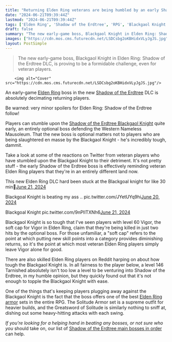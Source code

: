 ```yaml
---
title: "Returning Elden Ring veterans are being humbled by an early Shadow of the Erdtree boss that drops some of the best armor in the game, if you can beat the big brute"
date: "2024-06-21T09:39:44Z"
lastmod: "2024-06-21T09:39:44Z"
tags: ['Elden Ring', 'Shadow of the Erdtree', 'RPG', 'Blackgaol Knight']
draft: false
summary: "The new early-game boss, Blackgaol Knight in Elden Ring: Shadow of the Erdtree DLC, is proving to be a formidable challenge, even for veteran players."
images: ["https://cdn.mos.cms.futurecdn.net/LSDCsbg2oKBHidxVLyJgJS.jpg"]
layout: PostSimple
---
```

> The new early-game boss, Blackgaol Knight in Elden Ring: Shadow of the Erdtree DLC, is proving to be a formidable challenge, even for veteran players.


        <img alt="Cover" src="https://cdn.mos.cms.futurecdn.net/LSDCsbg2oKBHidxVLyJgJS.jpg"/>
        
An early-game [Elden Ring](https://www.gamesradar.com/elden-ring-guide/) boss in the new [Shadow of the Erdtree](https://www.gamesradar.com/games/action-rpg/elden-ring-shadow-of-the-erdtree-guide/) DLC is absolutely decimating returning players.

Be warned: very minor spoilers for Elden Ring: Shadow of the Erdtree follow!

Players can stumble upon the [Shadow of the Erdtree Blackgaol Knight](https://www.gamesradar.com/games/action-rpg/shadow-of-the-erdtree-blackgaol-knight/) quite early, an entirely optional boss defending the Western Nameless Mausoleum. That the new boss is optional matters not to players who are being slaughtered en masse by the Blackgaol Knight - he's incredibly tough, dammit. 

Take a look at some of the reactions on Twitter from veteran players who have stumbled upon the Blackgaol Knight to their detriment. It's not pretty stuff - the early Shadow of the Erdtree boss is effectively reminding veteran Elden Ring players that they're in an entirely different land now. 

This new Elden Ring DLC hard been stuck at the Blackgoal knight for like 30 min🤣[June 21, 2024](https://twitter.com/MuseBarnes/status/1803966193428000843)

Blackgoal Knight is beating my ass .. pic.twitter.com/JYetUYq9hi[June 20, 2024](https://twitter.com/ankleKi11a/status/1803931556156694633)

Blackgoal Knight pic.twitter.com/9nPIlTXNh6[June 21, 2024](https://twitter.com/MegaMiyamori/status/1804011544956547394)

Blackgaol Knight is so tough that I've seen players with level 60 Vigor, the soft cap for Vigor in Elden Ring, claim that they're being killed in just two hits by the optional boss. For those unfamiliar, a "soft cap" refers to the point at which putting new skill points into a category provides diminishing returns, so it's the point at which most veteran Elden Ring players simply leave Vigor alone for good.

There are also skilled Elden Ring players on Reddit harping on about how tough the Blackgaol Knight is. In all fairness to the player below, a level 146 Tarnished absolutely isn't too low a level to be venturing into Shadow of the Erdtree, in my humble opinion, but they quickly found out that it's not enough to topple the Blackgaol Knight with ease.

One of the things that's keeping players plugging away against the Blackgaol Knight is the fact that the boss offers one of the best [Elden Ring armor](https://www.gamesradar.com/elden-ring-armor-locations-best/) sets in the entire RPG. The Solitude Armor set is a supreme outfit for heavier builds, and the Greatsword of Solitude is similarly nothing to sniff at, dishing out some heavy-hitting attacks with each swing. 

*If you're looking for a helping hand in beating any bosses, or not sure who you* should take on, our list of [Shadow of the Erdtree main bosses in order](https://www.gamesradar.com/games/action-rpg/shadow-of-the-erdtree-main-bosses-in-order/) can help.
        